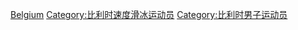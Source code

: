 [[Category:各国男子速度滑冰运动员|Belgium]]
[[Category:比利时速度滑冰运动员|Category:比利时速度滑冰运动员]]
[[Category:比利时男子运动员|Category:比利时男子运动员]]